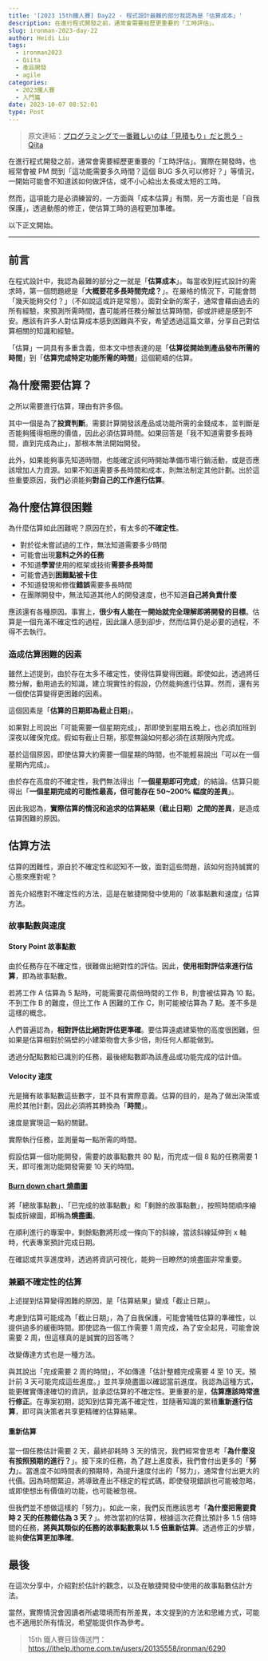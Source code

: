 ```yaml
---
title: '[2023 15th鐵人賽] Day22 - 程式設計最難的部分我認為是「估算成本」'
description: 在進行程式開發之前，通常會需要經歷更重要的「工時評估」。
slug: ironman-2023-day-22
author: Heidi Liu
tags:
  - ironman2023
  - Qiita
  - 產品開發
  - agile
categories:
  - 2023鐵人賽
  - 入門篇
date: 2023-10-07 08:52:01
type: Post
---
```


> 原文連結：[プログラミングで一番難しいのは「見積もり」だと思う - Qiita](https://qiita.com/yuno_miyako/items/8678cd542fbb7050e40e)

在進行程式開發之前，通常會需要經歷更重要的「工時評估」。實際在開發時，也經常會被 PM 問到「這功能需要多久時間？這個 BUG 多久可以修好？」等情況，一開始可能會不知道該如何做評估，或不小心給出太長或太短的工時。

然而，這項能力是必須練習的，一方面與「成本估算」有關，另一方面也是「自我保護」，透過動態的修正，使估算工時的過程更加準確。

以下正文開始。

---

## 前言

在程式設計中，我認為最難的部分之一就是「**估算成本**」。每當收到程式設計的需求時，第一個問題總是「**大概要花多長時間完成？**」。在嚴格的情況下，可能會問「幾天能夠交付？」（不如說這或許是常態）。面對全新的案子，通常會藉由過去的所有經驗，來預測所需時間，盡可能將任務分解並估算時間，卻或許總是感到不安。應該有許多人對估算成本感到困難與不安，希望透過這篇文章，分享自己對估算相關的知識和經驗。

「估算」一詞具有多重含義，但本文中想表達的是「**估算從開始到產品發布所需的時間**」到「**估算完成特定功能所需的時間**」這個範疇的估算。

## 為什麼需要估算？

之所以需要進行估算，理由有許多個。

其中一個是為了**投資判斷**。需要計算開發該產品或功能所需的金錢成本，並判斷是否能夠獲得相應的價值，因此必須估算時間。如果回答是「我不知道需要多長時間，直到完成為止」，那根本無法開始開發。

此外，如果能夠事先知道時間，也能確定該何時開始準備市場行銷活動，或是否應該增加人力資源。如果不知道需要多長時間和成本，則無法制定其他計劃。出於這些重要原因，我們必須能夠**對自己的工作進行估算**。

## 為什麼估算很困難

為什麼估算如此困難呢？原因在於，有太多的**不確定性**。

- 對於從未嘗試過的工作，無法知道需要多少時間
- 可能會出現**意料之外的任務**
- 不知道**學習**使用的框架或技術**需要多長時間**
- 可能會遇到**困難點被卡住**
- 不知道發現和修復**錯誤**需要多長時間
- 在團隊開發中，無法知道其他人的開發速度，也不知道**自己將負責什麼**

應該還有各種原因。事實上，**很少有人能在一開始就完全理解即將開發的目標**。估算是一個充滿不確定性的過程，因此讓人感到卻步，然而估算仍是必要的過程，不得不去執行。

### 造成估算困難的因素

雖然上述提到，由於存在太多不確定性，使得估算變得困難。即使如此，透過將任務分解，動用過去的知識，建立現實性的假設，仍然能夠進行估算。然而，還有另一個使估算變得更困難的因素。

這個因素是「**估算的日期即為截止日期**」。

如果對上司說出「可能需要一個星期完成」，那即使到星期五晚上，也必須加班到深夜以確保完成。假如有截止日期，那麼無論如何都必須在該期限內完成。

基於這個原因，即使估算大約需要一個星期的時間，也不能輕易說出「可以在一個星期內完成」。

由於存在高度的不確定性，我們無法得出「**一個星期即可完成**」的結論。估算只能得出「**一個星期完成的可能性最高，但可能存在 50~200% 幅度的差異**」。

因此我認為，**實際估算的情況和追求的估算結果（截止日期）之間的差異**，是造成估算困難的原因。

## 估算方法

估算的困難性，源自於不確定性和認知不一致，面對這些問題，該如何抱持誠實的心態來應對呢？

首先介紹應對不確定性的方法，這是在敏捷開發中使用的「故事點數和速度」估算方法。

### 故事點數與速度

#### Story Point 故事點數

由於任務存在不確定性，很難做出絕對性的評估。因此，**使用相對評估來進行估算**，即為故事點數。

若將工作 A 估算為 5 點時，可能需要花兩倍時間的工作 B，則會被估算為 10 點。不到工作 B 的難度，但比工作 A 困難的工作 C，則可能被估算為 7 點。差不多是這樣的概念。

人們普遍認為，**相對評估比絕對評估更準確**。要估算遠處建築物的高度很困難，但如果是估算相對於隔壁的小建築物會大多少倍，則任何人都能做到。

透過分配點數給已識別的任務，最後總點數即為該產品或功能完成的估計值。

#### Velocity 速度

光是擁有故事點數這些數字，並不具有實際意義。估算的目的，是為了做出決策或用於其他計劃，因此必須將其轉換為「**時間**」。

速度是實現這一點的關鍵。

實際執行任務，並測量每一點所需的時間。

假設估算一個功能開發，需要的故事點數共 80 點，而完成一個 8 點的任務需要 1 天，即可推測功能開發需要 10 天的時間。

#### [Burn down chart 燒盡圖](https://zh.wikipedia.org/zh-tw/%E7%87%83%E5%B0%BD%E5%9B%BE)

將「總故事點數」、「已完成的故事點數」和「剩餘的故事點數」，按照時間順序繪製成折線圖，即稱為**燒盡圖**。

在順利進行的專案中，剩餘點數將形成一條向下的斜線，當該斜線延伸到 x 軸時，代表專案預計完成日期。

在確認或共享進度時，透過將資訊可視化，能夠一目瞭然的燒盡圖非常重要。

### 兼顧不確定性的估算

上述提到估算變得困難的原因，是「估算結果」變成「截止日期」。

考慮到估算可能成為「截止日期」，為了自我保護，可能會犧牲估算的準確性，以提供過多的緩衝時間。即使認為一個工作需要 1 周完成，為了安全起見，可能會說需要 2 周，但這樣真的是誠實的回答嗎？

改變傳達方式也是一種方法。

與其說出「完成需要 2 周的時間」，不如傳達「估計整體完成需要 4 至 10 天。預計前 3 天可能完成這些進度。」並共享燒盡圖以確認當前進度。我認為這種方式，能更確實傳達確切的資訊，並承認估算的不確定性。更重要的是，**估算應該時常進行修正**。在專案初期，認知到估算充滿不確定性，並隨著知識的累積**重新進行估算**，即可與決策者共享更精確的估算結果。

#### 重新估算

當一個任務估計需要 2 天，最終卻耗時 3 天的情況，我們經常會思考「**為什麼沒有按照預期的進行？**」。接下來的任務，為了趕上進度表，我們會付出更多的「**努力**」。當進度不如時間表的預期時，為提升速度付出的「努力」，通常會付出更大的代價。因為時間緊迫，將導致產出不穩定的程式碼，即使發現錯誤也可能被忽略，或即使想出有價值的功能，也可能被忽視。

但我們並不想做這樣的「努力」。如此一來，我們反而應該思考「**為什麼把需要費時 2 天的任務錯估為 3 天？**」。修改當初的估算，根據這次花費比預計多 1.5 倍時間的任務，**將與其類似的任務的故事點數乘以 1.5 倍重新估算**。透過修正的步驟，能夠**使估算更加準確**。

## 最後

在這次分享中，介紹對於估計的觀念，以及在敏捷開發中使用的故事點數估計方法。

當然，實際情況會因讀者所處環境而有所差異，本文提到的方法和思維方式，可能也不適用於所有情況，希望能提供作為參考。

> 15th 鐵人賽目錄傳送門：https://ithelp.ithome.com.tw/users/20135558/ironman/6290
